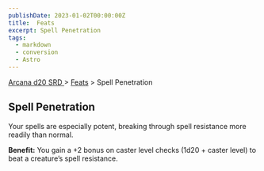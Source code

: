 ```yaml
---
publishDate: 2023-01-02T00:00:00Z
title:  Feats
excerpt: Spell Penetration
tags:
  - markdown
  - conversion
  - Astro
---
```


[ Arcana d20 SRD ](/#arcanaD20) > [ Feats](arcana-d20-srd-feats-index) > Spell Penetration

##  Spell Penetration

Your spells are especially potent, breaking through spell resistance more
readily than normal.

**Benefit:** You gain a +2 bonus on caster level checks (1d20 + caster level)
to beat a creature’s spell resistance.

